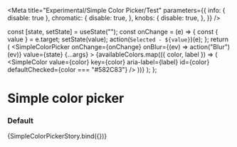 

<Meta
  title="Experimental/Simple Color Picker/Test"
  parameters={{
    info: { disable: true },
    chromatic: {
      disable: true,
    },
    knobs: {
      disable: true,
    },
  }}
/>

  const [state, setState] = useState("");
  const onChange = (e) => {
    const { value } = e.target;
    setState(value);
    action(`Selected - ${value}`)(e);
  };
  return (
    <SimpleColorPicker
      onChange={onChange}
      onBlur={(ev) => action("Blur")(ev)}
      value={state}
      {...args}
    >
      {availableColors.map(({ color, label }) => (
        <SimpleColor
          value={color}
          key={color}
          aria-label={label}
          id={color}
          defaultChecked={color === "#582C83"}
        />
      ))}
    </SimpleColorPicker>
  );
};

# Simple color picker

### Default

<Preview>
  <Story
    name="default"
    args={{
      required: false,
      name: "basicPicker",
      legend: "Pick a colour",
      availableColors: [
        { color: "transparent", label: "transparent" },
        { color: "#0073C1", label: "blue" },
        { color: "#582C83", label: "purple" },
        { color: "#E96400", label: "orange" },
        { color: "#99ADB6", label: "gray" },
        { color: "#C7384F", label: "flush mahogany" },
        { color: "#004500", label: "dark green" },
        { color: "#FFB500", label: "yellow" },
        { color: "#335C6D", label: "dark blue" },
        { color: "#00DC00", label: "light blue" },
      ],
    }}
  >
    {SimpleColorPickerStory.bind({})}
  </Story>
</Preview>
